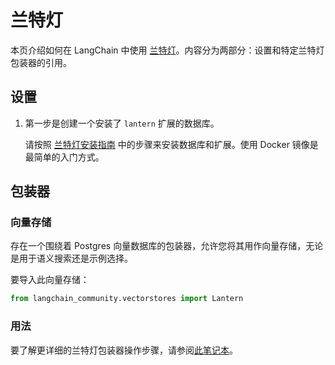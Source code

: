 # 兰特灯

本页介绍如何在 LangChain 中使用 [兰特灯](https://github.com/lanterndata/lantern)。内容分为两部分：设置和特定兰特灯包装器的引用。

## 设置

1. 第一步是创建一个安装了 `lantern` 扩展的数据库。

    请按照 [兰特灯安装指南](https://github.com/lanterndata/lantern#-quick-install) 中的步骤来安装数据库和扩展。使用 Docker 镜像是最简单的入门方式。

## 包装器

### 向量存储

存在一个围绕着 Postgres 向量数据库的包装器，允许您将其用作向量存储，无论是用于语义搜索还是示例选择。

要导入此向量存储：

```python
from langchain_community.vectorstores import Lantern
```

### 用法

要了解更详细的兰特灯包装器操作步骤，请参阅[此笔记本](/docs/integrations/vectorstores/lantern)。